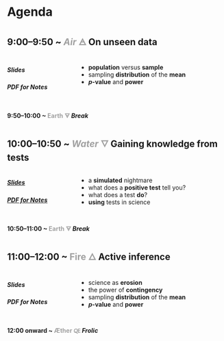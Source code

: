 # Agenda

## 9:00–9:50 ~ <span style="opacity:0.4;">*Air* 🜁</span> On unseen data
:::: {.columns}
::: {.column width="30%"}
##### Slides
##### PDF for Notes
:::
::: {.column width="70%"}
* **population** versus **sample**
* sampling **distribution** of the **mean**
* **$p$-value** and **power**
:::
::::

#### 9:50–10:00 ~ <span style="opacity:0.4;">Earth 🜃</span> *Break*

## 10:00–10:50 ~ <span style="opacity:0.4;">*Water* 🜄</span> Gaining knowledge from tests
:::: {.columns}
::: {.column width="30%"}
##### <a href="bayes.html" target="_blank">Slides</a>
##### [PDF for Notes](notes/bayes.pdf)
:::
::: {.column width="70%"}
* a **simulated** nightmare
* what does a **positive test** tell you?
* what does a test **do**?
* **using** tests in science
:::
::::

#### 10:50–11:00 ~ <span style="opacity:0.4;">Earth 🜃</span> *Break*

## 11:00–12:00 ~ <span style="opacity:0.4;">Fire 🜂</span> Active inference
:::: {.columns}
::: {.column width="30%"}
##### Slides
##### PDF for Notes
:::
::: {.column width="70%"}
* science as **erosion**
* the power of **contingency**
* sampling **distribution** of the **mean**
* **$p$-value** and **power**
:::
::::

#### 12:00 onward ~ <span style="opacity:0.4;">Æther 🜀</span> *Frolic*